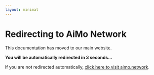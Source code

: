```yaml
---
layout: minimal
---
```


<meta http-equiv="refresh" content="3;url=https://aimo.network" />

# Redirecting to AiMo Network

This documentation has moved to our main website.

**You will be automatically redirected in 3 seconds...**

If you are not redirected automatically, [click here to visit aimo.network](https://aimo.network).